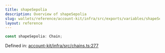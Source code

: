 ```yaml
---
title: shapeSepolia
description: Overview of shapeSepolia
slug: wallets/reference/account-kit/infra/src/exports/variables/shapeSepolia
layout: reference
---
```


```ts
const shapeSepolia: Chain;
```

Defined in: [account-kit/infra/src/chains.ts:277](https://github.com/alchemyplatform/aa-sdk/blob/08da565ff1e1b5bcae4581d79993c4ed9e522c16/account-kit/infra/src/chains.ts#L277)
